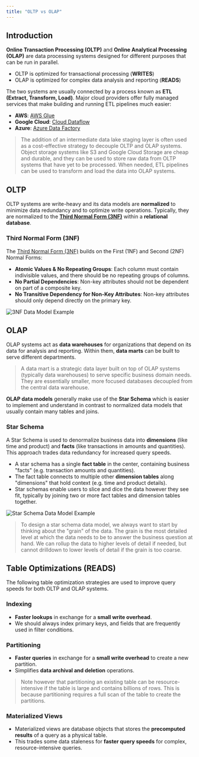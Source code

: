 ```yaml
---
title: "OLTP vs OLAP"
---
```


## Introduction

**Online Transaction Processing (OLTP)** and **Online Analytical Processing (OLAP)** are data processing systems designed for different purposes that can be run in parallel. 
- OLTP is optimized for transactional processing (**WRITES**)
- OLAP is optimized for complex data analysis and reporting (**READS**)

The two systems are usually connected by a process known as **ETL (Extract, Transform, Load)**. Major cloud providers offer fully managed services that make building and running ETL pipelines much easier: 
- **AWS**: [AWS Glue](https://aws.amazon.com/glue/)
- **Google Cloud**: [Cloud Dataflow](https://cloud.google.com/products/dataflow?hl=en)
- **Azure**: [Azure Data Factory](https://learn.microsoft.com/en-us/azure/data-factory/introduction)

>The addition of an intermediate data lake staging layer is often used as a cost-effective strategy to decouple OLTP and OLAP systems. 
Object storage systems like S3 and Google Cloud Storage are cheap and durable, and they can be used to store raw data from OLTP systems that have yet to be processed. 
When needed, ETL pipelines can be used to transform and load the data into OLAP systems.

## OLTP

OLTP systems are write-heavy and its data models are **normalized** to minimize data redundancy and to optimize write operations. 
Typically, they are normalized to the **[Third Normal Form (3NF)](https://www.geeksforgeeks.org/dbms/third-normal-form-3nf/)** within a **relational database**. 

### Third Normal Form (3NF)

The [Third Normal Form (3NF)](https://www.geeksforgeeks.org/dbms/third-normal-form-3nf/) builds on the First (1NF) and Second (2NF) Normal Forms: 
- **Atomic Values & No Repeating Groups**: Each column must contain indivisible values, and there should be no repeating groups of columns.
- **No Partial Dependencies**: Non-key attributes should not be dependent on part of a composite key.
- **No Transitive Dependency for Non-Key Attributes**: Non-key attributes should only depend directly on the primary key.

![3NF Data Model Example](/images/OLTP_ERD.png)

## OLAP

OLAP systems act as **data warehouses** for organizations that depend on its data for analysis and reporting. 
Within them, **data marts** can be built to serve different departments. 

>A data mart is a strategic data layer built on top of OLAP systems (typically data warehouses) to serve specific business domain needs.
They are essentially smaller, more focused databases decoupled from the central data warehouse. 

**OLAP data models** generally make use of the **Star Schema** which is easier to implement and understand in contrast to normalized data models that usually contain many tables and joins.

### Star Schema

A Star Schema is used to denormalize business data into **dimensions** (like time and product) and **facts** (like transactions in amounts and quantities). 
This approach trades data redundancy for increased query speeds. 

- A star schema has a single **fact table** in the center, containing business "facts" (e.g. transaction amounts and quantities). 
- The fact table connects to multiple other **dimension tables** along "dimensions" that hold context (e.g. time and product details). 
- Star schemas enable users to slice and dice the data however they see fit, typically by joining two or more fact tables and dimension tables together.

![Star Schema Data Model Example](/images/OLAP_ERD.png)

> To design a star schema data model, we always want to start by thinking about the "grain" of the data. 
The grain is the most detailed level at which the data needs to be to answer the business question at hand. 
We can rollup the data to higher levels of detail if needed, but cannot drilldown to lower levels of detail if the grain is too coarse.

## Table Optimizations (READS)

The following table optimization strategies are used to improve query speeds for both OLTP and OLAP systems.

### Indexing

- **Faster lookups** in exchange for a **small write overhead**.
- We should always index primary keys, and fields that are frequently used in filter conditions.

### Partitioning

- **Faster queries** in exchange for a **small write overhead** to create a new partition.
- Simplifies **data archival and deletion** operations.

>Note however that partitioning an existing table can be resource-intensive if the table is large and contains billions of rows. 
This is because partitioning requires a full scan of the table to create the partitions.

### Materialized Views

- Materialized views are database objects that stores the **precomputed results** of a query as a physical table. 
- This trades some data staleness for **faster query speeds** for complex, resource-intensive queries. 